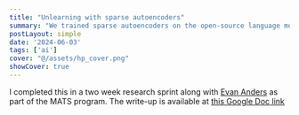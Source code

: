 ```yaml
---
title: "Unlearning with sparse autoencoders"
summary: "We trained sparse autoencoders on the open-source language model Pythia-2.8b to use for unlearning Harry Potter related knowledge. We can successfully unlearn significant levels of Harry Potter related knowledge with little to no side effects. This technique is worth exploring further."
postLayout: simple
date: '2024-06-03'
tags: ['ai']
cover: "@/assets/hp_cover.png"
showCover: true
---
```



I completed this in a two week research sprint along with [Evan Anders](https://evanhanders.bitbucket.io/) as part of the MATS program. The write-up is available at [this Google Doc link](https://docs.google.com/document/d/1eig8Gtyx2jDDkpW0U8YdA6oBl25uG-n8YNALfvJvPvc/edit)
